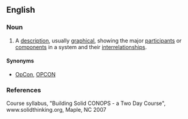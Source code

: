 ==English==

===Noun===
{{en-noun}}

# A [[description]], usually [[graphical]], showing the major [[participant]]s or [[component]]s in a system and their [[interrelationship]]s.

====Synonyms====
* [[OpCon]], [[OPCON]]

===References===
Course syllabus, "Building Solid CONOPS - a Two Day Course", www.solidthinking.org, Maple, NC 2007